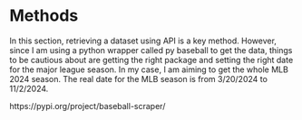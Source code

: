 # Methods

In this section, retrieving a dataset using API is a key method. However, since I am using a python wrapper called py baseball to get the data, things to be cautious about are getting the right package and setting the right date for the major league season. In my case, I am aiming to get the whole MLB 2024 season.  The real date for the MLB season is from 3/20/2024 to 11/2/2024. 

https://pypi.org/project/baseball-scraper/

